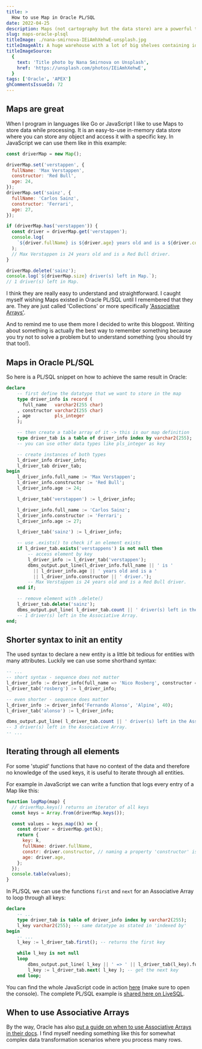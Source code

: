 ```yaml
---
title: >
  How to use Map in Oracle PL/SQL
date: 2022-04-25
description: Maps (not cartography but the data store) are a powerful tool for storing and accessing data in memory. In Oracle PL/SQL they are available too under the name Associative Arrays.
slug: maps-oracle-plsql
titleImage: ./nana-smirnova-IEiAmhXehwE-unsplash.jpg
titleImageAlt: A huge warehouse with a lot of big shelves containing identical looking small boxes
titleImageSource:
  {
    text: 'Title photo by Nana Smirnova on Unsplash',
    href: 'https://unsplash.com/photos/IEiAmhXehwE',
  }
tags: ['Oracle', 'APEX']
ghCommentsIssueId: 72
---
```


## Maps are great

When I program in languages like Go or JavaScript I like to use Maps to store data while processing. It is an easy-to-use in-memory data store where you can store any object and access it with a specific key. In JavaScript we can use them like in this example:

```js
const driverMap = new Map();

driverMap.set('verstappen', {
  fullName: 'Max Verstappen',
  constructor: 'Red Bull',
  age: 24,
});
driverMap.set('sainz', {
  fullName: 'Carlos Sainz',
  constructor: 'Ferrari',
  age: 27,
});

if (driverMap.has('verstappen')) {
  const driver = driverMap.get('verstappen');
  console.log(
    `${driver.fullName} is ${driver.age} years old and is a ${driver.constructor} driver.`
  );
  // Max Verstappen is 24 years old and is a Red Bull driver.
}

driverMap.delete('sainz');
console.log(`${driverMap.size} driver(s) left in Map.`);
// 1 driver(s) left in Map.
```

I think they are really easy to understand and straightforward. I caught myself wishing Maps existed in Oracle PL/SQL until I remembered that they are. They are just called 'Collections' or more specifically ['Associative Arrays'](https://docs.oracle.com/en/database/oracle/oracle-database/21/lnpls/plsql-collections-and-records.html#GUID-8060F01F-B53B-48D4-9239-7EA8461C2170).

And to remind me to use them more I decided to write this blogpost. Writing about something is actually the best way to remember something because you try not to solve a problem but to understand something (you should try that too!).

## Maps in Oracle PL/SQL

So here is a PL/SQL snippet on how to achieve the same result in Oracle:

```sql
declare
    -- first define the datatype that we want to store in the map
    type driver_info is record (
      full_name   varchar2(255 char)
    , constructor varchar2(255 char)
    , age         pls_integer
    );

    -- then create a table array of it -> this is our map definition
    type driver_tab is a table of driver_info index by varchar2(255);
    -- you can use other data types like pls_integer as key

    -- create instances of both types
    l_driver_info driver_info;
    l_driver_tab driver_tab;
begin
    l_driver_info.full_name := 'Max Verstappen';
    l_driver_info.constructor := 'Red Bull';
    l_driver_info.age := 24;

    l_driver_tab('verstappen') := l_driver_info;

    l_driver_info.full_name := 'Carlos Sainz';
    l_driver_info.constructor := 'Ferrari';
    l_driver_info.age := 27;

    l_driver_tab('sainz') := l_driver_info;

    -- use .exists() to check if an element exists
    if l_driver_tab.exists('verstappens') is not null then
        -- access element by key
        l_driver_info := l_driver_tab('verstappen');
        dbms_output.put_line(l_driver_info.full_name || ' is '
          || l_driver_info.age || ' years old and is a '
          || l_driver_info.constructor || ' driver.');
        -- Max Verstappen is 24 years old and is a Red Bull driver.
    end if;

    -- remove element with .delete()
    l_driver_tab.delete('sainz');
    dbms_output.put_line( l_driver_tab.count || ' driver(s) left in the Associative Array.');
    -- 1 driver(s) left in the Associative Array.
end;
```

## Shorter syntax to init an entity

The used syntax to declare a new entity is a little bit tedious for entities with many attributes. Luckily we can use some shorthand syntax:

```sql
-- ...
-- short syntax - sequence does not matter
l_driver_info := driver_info(full_name => 'Nico Rosberg', constructor => 'Retired', age => 36);
l_driver_tab('rosberg') := l_driver_info;

-- even shorter - sequence does matter
l_driver_info := driver_info('Fernando Alonso', 'Alpine', 40);
l_driver_tab('alonso') := l_driver_info;

dbms_output.put_line( l_driver_tab.count || ' driver(s) left in the Associative Array.');
-- 3 driver(s) left in the Associative Array.
-- ...
```

## Iterating through all elements

For some 'stupid' functions that have no context of the data and therefore no knowledge of the used keys, it is useful to iterate through all entities.

For example in JavaScript we can write a function that logs every entry of a Map like this:

```js
function logMap(map) {
  // driverMap.keys() returns an iterator of all keys
  const keys = Array.from(driverMap.keys());

  const values = keys.map((k) => {
    const driver = driverMap.get(k);
    return {
      key: k,
      fullName: driver.fullName,
      constr: driver.constructor, // naming a property 'constructor' is a terrible idea :)
      age: driver.age,
    };
  });
  console.table(values);
}
```

In PL/SQL we can use the functions `first` and `next` for an Associative Array to loop through all keys:

```sql
declare
    -- ...
    type driver_tab is table of driver_info index by varchar2(255);
    l_key varchar2(255); -- same datatype as stated in 'indexed by'
begin
    -- ...
    l_key := l_driver_tab.first(); -- returns the first key

    while l_key is not null
    loop
        dbms_output.put_line( l_key || ' => ' || l_driver_tab(l_key).full_name );
        l_key := l_driver_tab.next( l_key ); -- get the next key
    end loop;
```

You can find the whole JavaScript code in action [here](https://codesandbox.io/s/zealous-fermat-j5blrn?file=/src/index.js) (make sure to open the console). The complete PL/SQL example is [shared here on LiveSQL](https://livesql.oracle.com/apex/livesql/s/ndu1m7xu9v168vqi3oc0jr2l0).

## When to use Associative Arrays

By the way, Oracle has also [put a guide on when to use Associative Arrays in their docs](https://docs.oracle.com/en/database/oracle/oracle-database/21/lnpls/plsql-collections-and-records.html#GUID-157A4309-1BAF-419D-8B7F-3CB4AA9921DF). I find myself needing something like this for somewhat complex data transformation scenarios where you process many rows.
